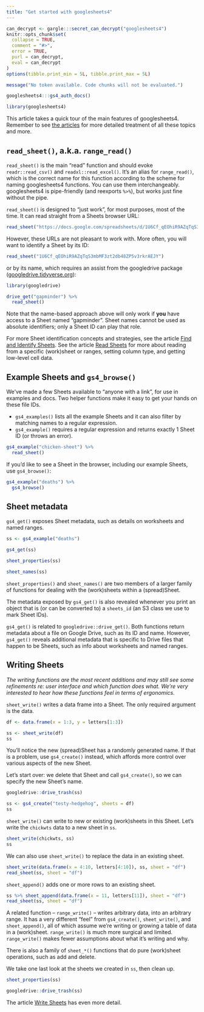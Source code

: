 ```yaml
---
title: "Get started with googlesheets4"
---
```


```r
can_decrypt <- gargle:::secret_can_decrypt("googlesheets4")
knitr::opts_chunk$set(
  collapse = TRUE,
  comment = "#>",
  error = TRUE,
  purl = can_decrypt,
  eval = can_decrypt
)
options(tibble.print_min = 5L, tibble.print_max = 5L)
```

```r
message("No token available. Code chunks will not be evaluated.")
```

```r
googlesheets4:::gs4_auth_docs()
```

```r
library(googlesheets4)
```

This article takes a quick tour of the main features of googlesheets4. 
Remember to see [the articles](https://googlesheets4.tidyverse.org/articles/index.html) for more detailed treatment of all these topics and more.

## `read_sheet()`, a.k.a. `range_read()`

`read_sheet()` is the main "read" function and should evoke `readr::read_csv()` and `readxl::read_excel()`. It's an alias for `range_read()`, which is the correct name for this function according to the scheme for naming googlesheets4 functions. You can use them interchangeably. googlesheets4 is pipe-friendly (and reexports `%>%`), but works just fine without the pipe.

`read_sheet()` is designed to "just work", for most purposes, most of the time. It can read straight from a Sheets browser URL:

```r
read_sheet("https://docs.google.com/spreadsheets/d/1U6Cf_qEOhiR9AZqTqS3mbMF3zt2db48ZP5v3rkrAEJY/edit#gid=780868077")
```

However, these URLs are not pleasant to work with. More often, you will want to identify a Sheet by its ID:

```r
read_sheet("1U6Cf_qEOhiR9AZqTqS3mbMF3zt2db48ZP5v3rkrAEJY")
```

or by its name, which requires an assist from the googledrive package ([googledrive.tidyverse.org](https://googledrive.tidyverse.org)):

<!-- remove the 'message = i' later -->

```r
library(googledrive)

drive_get("gapminder") %>% 
  read_sheet()
```

Note that the name-based approach above will only work if **you** have access to a Sheet named "gapminder". Sheet names cannot be used as absolute identifiers; only a Sheet ID can play that role.

For more Sheet identification concepts and strategies, see the article [Find and Identify Sheets](https://googlesheets4.tidyverse.org/articles/articles/find-identify-sheets.html). See the article [Read Sheets](https://googlesheets4.tidyverse.org/articles/articles/read-sheets.html) for more about reading from a specific (work)sheet or ranges, setting column type, and getting low-level cell data.

## Example Sheets and `gs4_browse()`

We've made a few Sheets available to "anyone with a link", for use in examples and docs. Two helper functions make it easy to get your hands on these file IDs.

  * `gs4_examples()` lists all the example Sheets and it can also filter by
    matching names to a regular expression.
  * `gs4_example()` requires a regular expression and returns exactly 1 Sheet
    ID (or throws an error).
    
```r
gs4_example("chicken-sheet") %>% 
  read_sheet()
```

If you'd like to see a Sheet in the browser, including our example Sheets, use `gs4_browse()`:

```r
gs4_example("deaths") %>%
  gs4_browse()
```

## Sheet metadata

`gs4_get()` exposes Sheet metadata, such as details on worksheets and named ranges.

```r
ss <- gs4_example("deaths")

gs4_get(ss)

sheet_properties(ss)

sheet_names(ss)
```

`sheet_properties()` and `sheet_names()` are two members of a larger family of functions for dealing with the (work)sheets within a (spread)Sheet.

The metadata exposed by `gs4_get()` is also revealed whenever you print an object that is (or can be converted to) a `sheets_id` (an S3 class we use to mark Sheet IDs).

`gs4_get()` is related to `googledrive::drive_get()`. Both functions return metadata about a file on Google Drive, such as its ID and name. However, `gs4_get()` reveals additional metadata that is specific to Drive files that happen to be Sheets, such as info about worksheets and named ranges.

## Writing Sheets

*The writing functions are the most recent additions and may still see some refinements re: user interface and which function does what. We're very interested to hear how these functions feel in terms of ergonomics.*

`sheet_write()` writes a data frame into a Sheet. The only required argument is the data.

```r
df <- data.frame(x = 1:3, y = letters[1:3])

ss <- sheet_write(df)
ss
```

You'll notice the new (spread)Sheet has a randomly generated name. If that is a problem, use `gs4_create()` instead, which affords more control over various aspects of the new Sheet.

Let's start over: we delete that Sheet and call `gs4_create()`, so we can specify the new Sheet's name.

```r
googledrive::drive_trash(ss)

ss <- gs4_create("testy-hedgehog", sheets = df)
ss
```

`sheet_write()` can write to new or existing (work)sheets in this Sheet. Let's write the `chickwts` data to a new sheet in `ss`.

```r
sheet_write(chickwts, ss)
ss
```

We can also use `sheet_write()` to replace the data in an existing sheet.

```r
sheet_write(data.frame(x = 4:10, letters[4:10]), ss, sheet = "df")
read_sheet(ss, sheet = "df")
```

`sheet_append()` adds one or more rows to an existing sheet.

```r
ss %>% sheet_append(data.frame(x = 11, letters[11]), sheet = "df")
read_sheet(ss, sheet = "df")
```

A related function -- `range_write()` -- writes arbitrary data, into an arbitrary range. It has a very different "feel" from `gs4_create()`, `sheet_write()`, and `sheet_append()`, all of which assume we're writing or growing a table of data in a (work)sheet. `range_write()` is much more surgical and limited. `range_write()` makes fewer assumptions about what it's writing and why.

There is also a family of `sheet_*()` functions that do pure (work)sheet operations, such as add and delete.

We take one last look at the sheets we created in `ss`, then clean up.

```r
sheet_properties(ss)

googledrive::drive_trash(ss)
```

The article [Write Sheets](https://googlesheets4.tidyverse.org/articles/articles/write-sheets.html) has even more detail.
